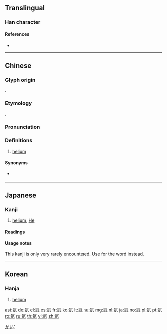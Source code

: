 ==Translingual==

===Han character===
{{Han char|rn=84|rad=气|as=06|sn=10|four=80817|canj=ONYVO|ids=⿹气亥}}
<!--note: several databases give the definition of this character as "fluorine," but that is incorrect; the correct definition is "helium."-->

====References====
* {{Han ref|kx=0599.151|dkj=17063|dj=0992.030|hdz=32011.120|uh=6C26|ud=27686|bh=AEF3|bd=44787}}

----

==Chinese==
{{zh-forms}}

===Glyph origin===
{{Han compound|气|c1=s|t1=gas|亥|c2=p|ls=psc}}.

===Etymology===
{{bor|zh|NL.|helium|'''he'''lium}}.

===Pronunciation===
{{zh-pron
|m=hài
|ma=y
|c=hoi6
|h=pfs=hoi
|md=hâi
|mn=hāi
|w=3hhe
|mc=
|oc=
|cat=n
}}

===Definitions===
{{zh-hanzi}}

# [[helium]]

====Synonyms====
* {{q|obsolete}} {{zh-l|氜}}

{{zh-cat|Chemical elements}}

----

==Japanese==

===Kanji===
{{ja-kanji|grade=uc|rs=气06}}

# [[helium]], [[He]]

====Readings====
{{ja-readings
|on=[[がい]] (gai)
}}

====Usage notes====
This kanji is only very rarely encountered. Use {{l|ja|ヘリウム}} for the word {{m|en|helium}} instead.

[[Category:ja:Chemical elements|かい']]

----

==Korean==

===Hanja===
{{ko-hanja|hangeul=해|eumhun=}}

# [[helium]]

[[ast:氦]]
[[de:氦]]
[[el:氦]]
[[es:氦]]
[[fr:氦]]
[[ko:氦]]
[[lt:氦]]
[[hu:氦]]
[[mg:氦]]
[[nl:氦]]
[[ja:氦]]
[[no:氦]]
[[pl:氦]]
[[pt:氦]]
[[ro:氦]]
[[ru:氦]]
[[th:氦]]
[[vi:氦]]
[[zh:氦]]
